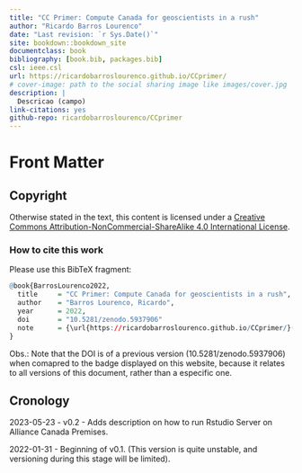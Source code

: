 ```yaml
--- 
title: "CC Primer: Compute Canada for geoscientists in a rush"
author: "Ricardo Barros Lourenco"
date: "Last revision: `r Sys.Date()`"
site: bookdown::bookdown_site
documentclass: book
bibliography: [book.bib, packages.bib]
csl: ieee.csl
url: https://ricardobarroslourenco.github.io/CCprimer/
# cover-image: path to the social sharing image like images/cover.jpg
description: |
  Descricao (campo)
link-citations: yes
github-repo: ricardobarroslourenco/CCprimer
---
```


# Front Matter

## Copyright

Otherwise stated in the text, this content is licensed under a [Creative Commons Attribution-NonCommercial-ShareAlike 4.0 International License](http://creativecommons.org/licenses/by-nc-sa/4.0/).

### How to cite this work
Please use this BibTeX fragment:

```r
@book{BarrosLourenco2022,
  title     = "CC Primer: Compute Canada for geoscientists in a rush",
  author    = "Barros Lourenco, Ricardo",
  year      = 2022,
  doi       = "10.5281/zenodo.5937906"
  note      = {\url{https://ricardobarroslourenco.github.io/CCprimer/}(visited yyyy-mm-dd)}
}
```

Obs.: Note that the DOI is of a previous version (10.5281/zenodo.5937906) when 
comapred to the badge displayed on this website, because it relates to all versions
of this document, rather than a especific one.

<!-- ## Dedication -->

<!-- ## Epigraph -->
<!-- > "Here's to the crazy ones. -->
<!-- > The misfits. -->
<!-- > The rebels. -->
<!-- > The troublemakers. -->
<!-- > The round pegs in the square holes. -->
<!-- > -->
<!-- > The ones who see things differently. -->
<!-- > -->
<!-- > They're not fond of rules. -->
<!-- > And they have no respect for the status quo. -->
<!-- > -->
<!-- > You can quote them, disagree with them, glorify or vilify them. -->
<!-- > About the only thing you can't do is ignore them. -->
<!-- > -->
<!-- > Because they change things. -->
<!-- > -->
<!-- > They push the human race forward. -->
<!-- > -->
<!-- > While some may see them as the crazy ones, -->
<!-- we see genius. -->
<!-- > -->
<!-- > Because the people who are crazy enough to think -->
<!-- they can change the world, are the ones who do." -->
<!-- > -->
<!-- > --- Apple Computer, _"Think different"_ campaign. TBWA-Chiat-Day. -->


<!-- ## Foreword -->

<!-- ## Preface -->

<!-- ## Acknowledgements -->

<!-- ## List of abbreviations and acronyms -->

## Cronology
2023-05-23 - v0.2 - Adds description on how to run Rstudio Server on Alliance 
Canada Premises.

2022-01-31 - Beginning of v0.1. (This version is quite unstable, and versioning 
during this stage will be limited).

<!-- --- Supressed from the template --- -->
<!-- ## Usage  -->

<!-- Each **bookdown** chapter is an .Rmd file, and each .Rmd file can contain one (and only one) chapter. A chapter *must* start with a first-level heading: `# A good chapter`, and can contain one (and only one) first-level heading. -->

<!-- Use second-level and higher headings within chapters like: `## A short section` or `### An even shorter section`. -->

<!-- The `index.Rmd` file is required, and is also your first book chapter. It will be the homepage when you render the book. -->

<!-- ## Render book -->

<!-- You can render the HTML version of this example book without changing anything: -->

<!-- 1. Find the **Build** pane in the RStudio IDE, and -->

<!-- 1. Click on **Build Book**, then select your output format, or select "All formats" if you'd like to use multiple formats from the same book source files. -->

<!-- Or build the book from the R console: -->

<!-- ```{r, eval=FALSE} -->
<!-- bookdown::render_book() -->
<!-- ``` -->

<!-- To render this example to PDF as a `bookdown::pdf_book`, you'll need to install XeLaTeX. You are recommended to install TinyTeX (which includes XeLaTeX): <https://yihui.org/tinytex/>. -->

<!-- ## Preview book -->

<!-- As you work, you may start a local server to live preview this HTML book. This preview will update as you edit the book when you save individual .Rmd files. You can start the server in a work session by using the RStudio add-in "Preview book", or from the R console: -->

<!-- # ```{r eval=FALSE} -->
<!-- # bookdown::serve_book() -->
<!-- # ``` -->

